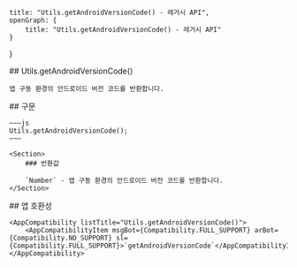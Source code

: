 
    title: "Utils.getAndroidVersionCode() - 레거시 API",
    openGraph: {
        title: "Utils.getAndroidVersionCode() - 레거시 API"
    }
}

<Section>
    ## Utils.getAndroidVersionCode()

    앱 구동 환경의 안드로이드 버전 코드를 반환합니다.
</Section>
<Section>
    ## 구문

    ~~~js
    Utils.getAndroidVersionCode();
    ~~~

    <Section>
        ### 반환값

        `Number` - 앱 구동 환경의 안드로이드 버전 코드를 반환합니다.
    </Section>
</Section>
<Section>
    ## 앱 호환성

    <AppCompatibility listTitle="Utils.getAndroidVersionCode()">
        <AppCompatibilityItem msgBot={Compatibility.FULL_SUPPORT} arBot={Compatibility.NO_SUPPORT} sl={Compatibility.FULL_SUPPORT}>`getAndroidVersionCode`</AppCompatibilityItem>
    </AppCompatibility>
</Section>